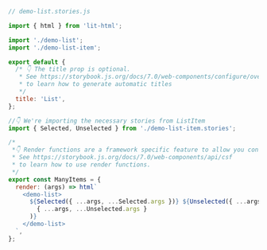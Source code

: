 ```js
// demo-list.stories.js

import { html } from 'lit-html';

import './demo-list';
import './demo-list-item';

export default {
  /* 👇 The title prop is optional.
   * See https://storybook.js.org/docs/7.0/web-components/configure/overview#configure-story-loading
   * to learn how to generate automatic titles
   */
  title: 'List',
};

//👇 We're importing the necessary stories from ListItem
import { Selected, Unselected } from './demo-list-item.stories';

/*
 *👇 Render functions are a framework specific feature to allow you control on how the component renders.
 * See https://storybook.js.org/docs/7.0/web-components/api/csf
 * to learn how to use render functions.
 */
export const ManyItems = {
  render: (args) => html`
    <demo-list>
      ${Selected({ ...args, ...Selected.args })} ${Unselected({ ...args, ...Unselected.args })} ${Unselected(
        { ...args, ...Unselected.args }
      )}
    </demo-list>
  `,
};
```